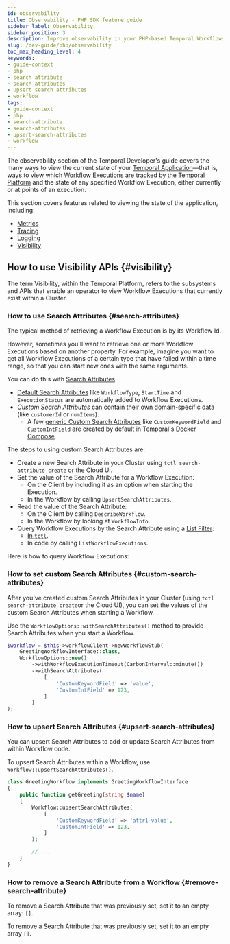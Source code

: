 ```yaml
---
id: observability
title: Observability - PHP SDK feature guide
sidebar_label: Observability
sidebar_position: 3
description: Improve observability in your PHP-based Temporal Workflows. View which Workflow Executions are tracked by the Temporal Platform and the state of any Workflow Execution.
slug: /dev-guide/php/observability
toc_max_heading_level: 4
keywords:
- guide-context
- php
- search attribute
- search attributes
- upsert search attributes
- workflow
tags:
- guide-context
- php
- search-attribute
- search-attributes
- upsert-search-attributes
- workflow
---
```


<!-- THIS FILE IS GENERATED. DO NOT EDIT THIS FILE DIRECTLY -->

The observability section of the Temporal Developer's guide covers the many ways to view the current state of your [Temporal Application](/temporal#temporal-application)—that is, ways to view which [Workflow Executions](/workflows#workflow-execution) are tracked by the [Temporal Platform](/temporal#temporal-platform) and the state of any specified Workflow Execution, either currently or at points of an execution.

This section covers features related to viewing the state of the application, including:

- [Metrics](#metrics)
- [Tracing](#tracing)
- [Logging](#logging)
- [Visibility](#visibility)

## How to use Visibility APIs {#visibility}

The term Visibility, within the Temporal Platform, refers to the subsystems and APIs that enable an operator to view Workflow Executions that currently exist within a Cluster.

### How to use Search Attributes {#search-attributes}

The typical method of retrieving a Workflow Execution is by its Workflow Id.

However, sometimes you'll want to retrieve one or more Workflow Executions based on another property. For example, imagine you want to get all Workflow Executions of a certain type that have failed within a time range, so that you can start new ones with the same arguments.

You can do this with [Search Attributes](/visibility#search-attribute).

- [Default Search Attributes](/visibility#default-search-attributes) like `WorkflowType`, `StartTime` and `ExecutionStatus` are automatically added to Workflow Executions.
- _Custom Search Attributes_ can contain their own domain-specific data (like `customerId` or `numItems`).
  - A few [generic Custom Search Attributes](/visibility#custom-search-attributes) like `CustomKeywordField` and `CustomIntField` are created by default in Temporal's [Docker Compose](https://github.com/temporalio/docker-compose).

The steps to using custom Search Attributes are:

- Create a new Search Attribute in your Cluster using `tctl search-attribute create` or the Cloud UI.
- Set the value of the Search Attribute for a Workflow Execution:
  - On the Client by including it as an option when starting the Execution.
  - In the Workflow by calling `UpsertSearchAttributes`.
- Read the value of the Search Attribute:
  - On the Client by calling `DescribeWorkflow`.
  - In the Workflow by looking at `WorkflowInfo`.
- Query Workflow Executions by the Search Attribute using a [List Filter](/visibility#list-filter):
  - [In `tctl`](/tctl-v1/workflow#list).
  - In code by calling `ListWorkflowExecutions`.

Here is how to query Workflow Executions:

### How to set custom Search Attributes {#custom-search-attributes}

After you've created custom Search Attributes in your Cluster (using `tctl search-attribute create`or the Cloud UI), you can set the values of the custom Search Attributes when starting a Workflow.

Use the `WorkflowOptions::withSearchAttributes()` method to provide Search Attributes when you start a Workflow.

```php
$workflow = $this->workflowClient->newWorkflowStub(
    GreetingWorkflowInterface::class,
    WorkflowOptions::new()
        ->withWorkflowExecutionTimeout(CarbonInterval::minute())
        ->withSearchAttributes(
            [
                'CustomKeywordField' => 'value',
                'CustomIntField' => 123,
            ]
        )
);
```

### How to upsert Search Attributes {#upsert-search-attributes}

You can upsert Search Attributes to add or update Search Attributes from within Workflow code.

To upsert Search Attributes within a Workflow, use `Workflow::upsertSearchAttributes()`.

```php
class GreetingWorkflow implements GreetingWorkflowInterface
{
    public function getGreeting(string $name)
    {
        Workflow::upsertSearchAttributes(
            [
                'CustomKeywordField' => 'attr1-value',
                'CustomIntField' => 123,
            ]
        );

        // ...
    }
}
```

### How to remove a Search Attribute from a Workflow {#remove-search-attribute}

To remove a Search Attribute that was previously set, set it to an empty array: `[]`.

To remove a Search Attribute that was previously set, set it to an empty array `[]`.

